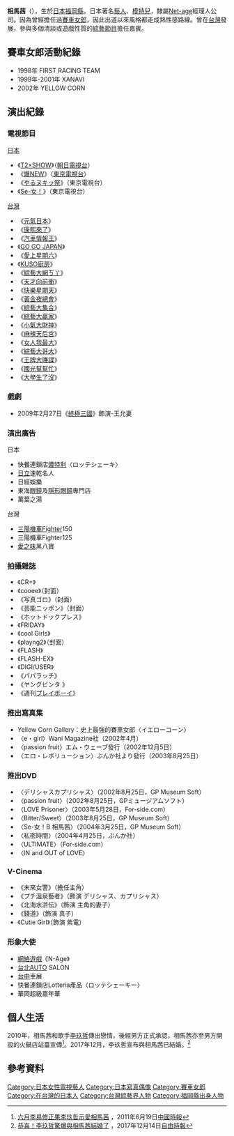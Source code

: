 {{Multiple issues|
{{Copy edit|time=2021-04-18T07:50:43+00:00}}
{{BLPsources|time=2021-04-18T07:50:43+00:00}}
{{Overlinked|time=2021-04-18T07:50:43+00:00}}
}}
{{藝人
| 類型 = 女藝人
| 圖片 =
| 圖片尺寸 =1 
| 圖片簡介 = 
| 英文名 = Souma Akane
| 綽號 = 
| 國籍 = {{JPN}}
| 籍貫 = [[福岡縣|福岡縣]]
| 出生日期 = {{birth_date_and _age|1975|09|08}}
| 出生地點 = {{JPN}}[[福岡縣|福岡縣]]
| 語言 = [[日語|日語]]、[[英語|英語]]、[[華語|華語]]、[[韓語|韓語]]
| 職業 = [[演員|演員]]、[[賽車女郎|賽車女郎]]、[[模特兒|模特兒]]
| 配偶 = {{marriage|{{flagicon|USA}}[[李玖哲|李玖哲]]|2014年}}
| 活躍年代 = 1996年-2011年
}}
{{japanese|japanese=相馬 茜|kana=そうま あかね|romaji=Souma Akane}}

'''相馬茜'''（{{bd|1975年|9月8日|catIdx=Souma}}），生於[[日本|日本]][[福岡縣|福岡縣]]，日本著名[[藝人|藝人]]、[[模特兒|模特兒]]，隸屬[[Net-age|Net-age]]經理人公司。因為曾經擔任過[[賽車女郎|賽車女郎]]，因此出道以來風格都走成熟性感路線。曾在[[台灣|台灣]]發展，參與多個清談或遊戲性質的[[綜藝節目|綜藝節目]]擔任嘉賓。

==賽車女郎活動紀錄==
*1998年 FIRST RACING TEAM
*1999年-2001年 XANAVI
*2002年 YELLOW CORN

==演出紀錄==
===電視節目===
; [[日本|日本]]
* 《[[T2×SHOW|T2×SHOW]]》（[[朝日電視台|朝日電視台]]）
* 《[[爆NEW|爆NEW]]》（[[東京電視台|東京電視台]]）
* 《[[やるヌキッ!|やるヌキッ祭]]》（東京電視台）
* 《[[Se-女！|Se-女！]]》（東京電視台）

; [[台灣|台灣]]
* 《[[元氣日本|元氣日本]]》
* 《[[康熙來了|康熙來了]]》
* 《[[汽車情報王|汽車情報王]]》
* 《[[GO_GO_JAPAN|GO GO JAPAN]]》
* 《[[愛上星期六|愛上星期六]]》
* 《[[KUSO廚房|KUSO廚房]]》
* 《[[綜藝大網ㄎ丫|綜藝大網ㄎ丫]]》
* 《[[天才衝衝衝|天才向前衝]]》
* 《[[快樂星期天|快樂星期天]]》
* 《[[黃金夜總會|黃金夜總會]]》
* 《[[綜藝大集合|綜藝大集合]]》
* 《[[綜藝大贏家|綜藝大贏家]]》
* 《[[小氣大財神|小氣大財神]]》
* 《[[麻辣天后宮|麻辣天后宮]]》
* 《[[女人我最大|女人我最大]]》
* 《[[綜藝大哥大|綜藝大哥大]]》
* 《[[王牌大賤諜|王牌大賤諜]]》
* 《[[國光幫幫忙|國光幫幫忙]]》
* 《[[大學生了沒|大學生了沒]]》

===戲劇===
*2009年2月27日《[[終極三國|終極三國]]》飾演-王允妻

===演出廣告===
; 日本
* 快餐連鎖店[[儂特利|儂特利]]〈ロッテシェーキ〉
* [[日立製作所|日立]]速乾名人
* 日經娛樂
* 東海[[眼鏡|眼鏡]]及[[隱形眼鏡|隱形眼鏡]]專門店
* 萬葉之湯

; 台灣
* [[三陽機車|三陽機車]]Fighter150
* 三陽機車Fighter125
* [[愛之味|愛之味]]黑八寶

===拍攝雜誌===
* 《CR+》
* 《cooee》（封面）
* 《写真ゴロ》（封面）
* 《芸能ニッポン》（封面）
* 《ホットドックプレス》
* 《FRIDAY》
* 《cool Girls》
* 《playng2》（封面）
* 《FLASH》
* 《FLASH-EX》
* 《DIGI/USER》
* 《パパラッチ》
* 《ヤングビンタ 》
* 《週刊[[花花公子|プレイボーイ]]》

===推出寫真集===
* Yellow Corn Gallery：史上最強的賽車女郎〈イエローコーン〉
* 〈e・girl〉Wani Magazine社（2002年4月）
* 〈passion fruit〉エム・ウェーブ發行（2002年12月5日）
* 〈エロ・レボリューション〉ぶんか社より發行（2003年8月25日）

===推出DVD===
* 〈デリシャスカプリシャス〉（2002年8月25日，GP Museum Soft）
* 〈passion fruit〉（2002年8月25日，GPミュージアムソフト）
* 〈LOVE Prisoner〉（2003年5月28日，For-side.com）
* 〈Bitter/Sweet〉（2003年8月25日，GP Museum Soft）
* 〈Se-女！B 相馬茜〉（2004年3月25日，GP Museum Soft）
* 〈私密時間〉（2004年4月25日，ぶんか社）
* 〈ULTIMATE〉（For-side.com）
* 〈IN and OUT of LOVE〉

===V-Cinema===
* 《未來女警》（擔任主角）
* 《プチ溫泉藝者》（飾演 デリシャス、カプリシャス）
* 《北海水滸伝》（飾演 主角的妻子）
* 《錢道》（飾演 真子）
* 《Cutie Girl》（飾演 紫電）

===形象大使===
* [[網絡遊戲|網絡遊戲]]《N-Age》
* [[台北|台北]]AUTO SALON
* [[台中|台中]]車展
* 快餐連鎖店Lotteria產品〈ロッテシェーキー〉
* 華岡超級嘉年華

== 個人生活 ==
2010年，相馬茜和歌手[[李玖哲|李玖哲]]傳出戀情，後經男方正式承認，相馬茜亦至男方開設的火鍋店站臺宣傳<ref>[http://showbiz.chinatimes.com/showbiz/110511/112011061900041.html 六月李易修正果李玖哲示愛相馬茜] {{webarchive|url=https://web.archive.org/web/20130928073630/http://showbiz.chinatimes.com/showbiz/110511/112011061900041.html |date=2013-09-28 }}，2011年6月19日[[中國時報|中國時報]]</ref>。2017年12月，李玖哲宣布與相馬茜已結婚。<ref>[http://ent.ltn.com.tw/news/breakingnews/2283144 恭喜！李玖哲驚爆與相馬茜結婚了] {{Wayback|url=http://ent.ltn.com.tw/news/breakingnews/2283144 |date=20210113042738 }}，2017年12月14日[[自由時報|自由時報]]</ref>

== 參考資料 ==
<references />

{{DEFAULTSORT:Souma Akira}}
[[Category:日本女性電視藝人|Category:日本女性電視藝人]]
[[Category:日本寫真偶像|Category:日本寫真偶像]]
[[Category:賽車女郎|Category:賽車女郎]]
[[Category:在台灣的日本人|Category:在台灣的日本人]]
[[Category:台灣綜藝界人物|Category:台灣綜藝界人物]]
[[Category:福岡縣出身人物|Category:福岡縣出身人物]]